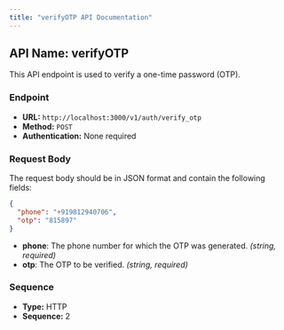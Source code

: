 ```yaml
---
title: "verifyOTP API Documentation"
---
```


## API Name: verifyOTP

This API endpoint is used to verify a one-time password (OTP).

### Endpoint

- **URL:** `http://localhost:3000/v1/auth/verify_otp`
- **Method:** `POST`
- **Authentication:** None required

### Request Body

The request body should be in JSON format and contain the following fields:

```json
{
  "phone": "+919812940706",
  "otp": "815897"
}
```

- **phone**: The phone number for which the OTP was generated. *(string, required)*
- **otp**: The OTP to be verified. *(string, required)*

### Sequence

- **Type:** HTTP
- **Sequence:** 2
